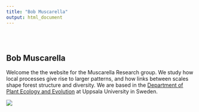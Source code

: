 ```yaml
---
title: "Bob Muscarella"
output: html_document
---
```


<style type="text/css">
.title {
  display: none;
}

#getting-started img {
  margin-right: 10px;
}

</style>

<div class="row" style="padding-top: 30px;">
<div class="col-sm-6">

# **Bob Muscarella**

Welcome the the website for the Muscarella Research group. We study how local processes give rise to larger patterns, and how links between scales shape forest structure and diversity. We are based in the [Department of Plant Ecology and Evolution](https://www.ieg.uu.se/plant/) at Uppsala University in Sweden.

</div>
<div class="col-sm-6">

<a>
![](images/logo.png)
</a>
</div>
